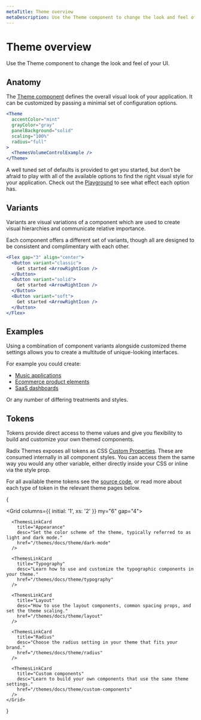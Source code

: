 ```yaml
---
metaTitle: Theme overview
metaDescription: Use the Theme component to change the look and feel of your UI.
---
```


# Theme overview

<Description>
  Use the Theme component to change the look and feel of your UI.
</Description>

## Anatomy

The [Theme component](/themes/docs/components/theme) defines the overall visual look of your application. It can be customized by passing a minimal set of configuration options.

```jsx live=true
<Theme
  accentColor="mint"
  grayColor="gray"
  panelBackground="solid"
  scaling="100%"
  radius="full"
>
  <ThemesVolumeControlExample />
</Theme>
```

A well tuned set of defaults is provided to get you started, but don’t be afraid to play with all of the available options to find the right visual style for your application. Check out the [Playground](/themes/playground) to see what effect each option has.

## Variants

Variants are visual variations of a component which are used to create visual hierarchies and communicate relative importance.

Each component offers a different set of variants, though all are designed to be consistent and complimentary with each other.

```jsx live=true
<Flex gap="3" align="center">
  <Button variant="classic">
    Get started <ArrowRightIcon />
  </Button>
  <Button variant="solid">
    Get started <ArrowRightIcon />
  </Button>
  <Button variant="soft">
    Get started <ArrowRightIcon />
  </Button>
</Flex>
```

## Examples

Using a combination of component variants alongside customized theme settings allows you to create a multitude of unique-looking interfaces.

For example you could create:

- [Music applications](/themes/example-music-app)
- [Ecommerce product elements](/themes/example-ecommerce)
- [SaaS dashboards](/themes/example-dashboard)

Or any number of differing treatments and styles.

<ThemesVariantsExample />

## Tokens

Tokens provide direct access to theme values and give you flexibility to build and customize your own themed components.

Radix Themes exposes all tokens as CSS [Custom Properties](https://developer.mozilla.org/en-US/docs/Web/CSS/--*). These are consumed internally in all component styles. You can access them the same way you would any other variable, either directly inside your CSS or inline via the style prop.

For all available theme tokens see the [source code](https://github.com/radix-ui/themes/tree/main/packages/radix-ui-themes/src/styles/tokens), or read more about each type of token in the relevant theme pages below.

{

  <Grid columns={{ initial: '1', xs: '2' }} my="6" gap="4">
      <ThemesLinkCard
        title="Colors"
        desc="Pick your accent color and learn about the underlying token system."
        href="/themes/docs/theme/color#accents"
      />

      <ThemesLinkCard
        title="Appearance"
        desc="Set the color scheme of the theme, typically referred to as light and dark mode."
        href="/themes/docs/theme/dark-mode"
      />

      <ThemesLinkCard
        title="Typography"
        desc="Learn how to use and customize the typographic components in your theme."
        href="/themes/docs/theme/typography"
      />

      <ThemesLinkCard
        title="Layout"
        desc="How to use the layout components, common spacing props, and set the theme scaling."
        href="/themes/docs/theme/layout"
      />

      <ThemesLinkCard
        title="Radius"
        desc="Choose the radius setting in your theme that fits your brand."
        href="/themes/docs/theme/radius"
      />

      <ThemesLinkCard
        title="Custom components"
        desc="Learn to build your own components that use the same theme settings."
        href="/themes/docs/theme/custom-components"
      />
    </Grid>

}
